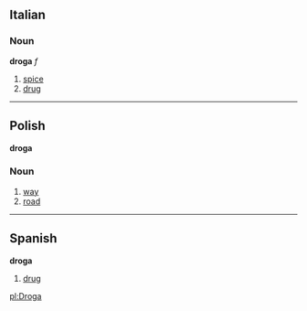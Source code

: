 ==Italian==
===Noun===
'''droga''' ''f''
#[[spice]]
#[[drug]]

----
==Polish==
'''droga'''

===Noun===

# [[way]]
# [[road]]

----
==Spanish==
'''droga'''

# [[drug]]

[[pl:Droga]]